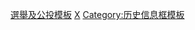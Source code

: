 {{template category |type=infobox}}

[[Category:選舉及公投模板|]]
[[Category:政治及政府訊息框模板|X]]
[[Category:历史信息框模板|Category:历史信息框模板]]